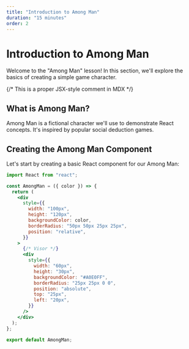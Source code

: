 ```yaml
---
title: "Introduction to Among Man"
duration: "15 minutes"
order: 2
---
```


# Introduction to Among Man

Welcome to the "Among Man" lesson! In this section, we'll explore the basics of creating a simple game character.

{/* This is a proper JSX-style comment in MDX */}

## What is Among Man?

Among Man is a fictional character we'll use to demonstrate React concepts. It's inspired by popular social deduction games.

## Creating the Among Man Component

Let's start by creating a basic React component for our Among Man:

```jsx
import React from "react";

const AmongMan = ({ color }) => {
  return (
    <div
      style={{
        width: "100px",
        height: "120px",
        backgroundColor: color,
        borderRadius: "50px 50px 25px 25px",
        position: "relative",
      }}
    >
      {/* Visor */}
      <div
        style={{
          width: "60px",
          height: "30px",
          backgroundColor: "#A0E0FF",
          borderRadius: "25px 25px 0 0",
          position: "absolute",
          top: "25px",
          left: "20px",
        }}
      />
    </div>
  );
};

export default AmongMan;
```
